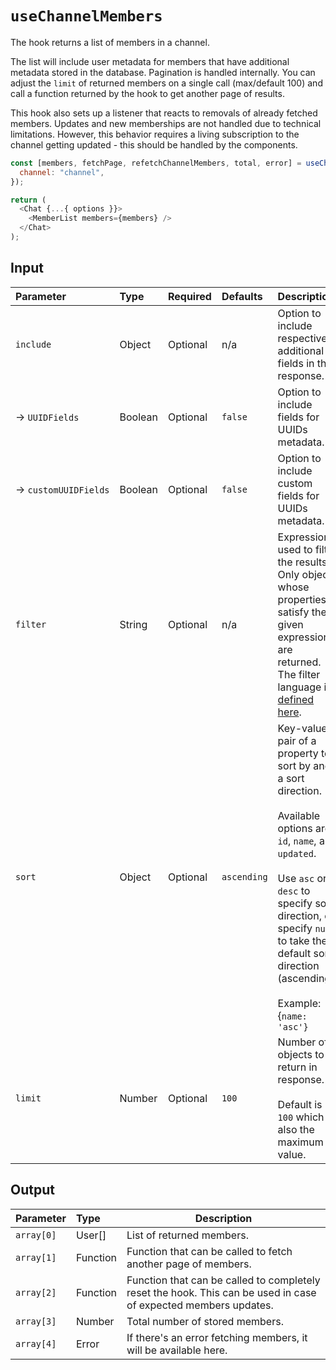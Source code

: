 
<Meta title="Custom Hooks/useChannelMembers" />

# `useChannelMembers`

The hook returns a list of members in a channel. 

The list will include user metadata for members that have additional metadata stored in the database. Pagination is handled internally. You can adjust the `limit` of returned members on a single call (max/default 100) and call a function returned by the hook to get another page of results. 

This hook also sets up a listener that reacts to removals of already fetched members. Updates and new memberships are not handled due to technical limitations. However, this behavior requires a living subscription to the channel getting updated - this should be handled by the components.

```js
const [members, fetchPage, refetchChannelMembers, total, error] = useChannelMembers({
  channel: "channel",
});

return (
  <Chat {...{ options }}>
    <MemberList members={members} />
  </Chat>
);
```

## Input

| Parameter               | Type    | Required | Defaults | Description   |
| :----------------------- | :------- | :-------- | :-------- | :---------------------------------------- |
| `include`                 | Object  | Optional |    n/a      | Option to include respective additional fields in the response.                                                                                                                                                                                                                          |
| →&nbsp;`UUIDFields`       | Boolean | Optional | `false`    | Option to include fields for UUIDs metadata.                                                                                                                                                                                                                                             |
| →&nbsp;`customUUIDFields` | Boolean | Optional | `false`    | Option to include custom fields for UUIDs metadata.                                                                                                                                                                                                                                      |
| `filter`              | String  | Optional | n/a   | Expression used to filter the results. Only objects whose properties satisfy the given expression are returned. The filter language is [defined here](https://www.pubnub.com/docs/sdks/javascript/api-reference/objects#objects-filtering-language-definition). |
| `sort`                | Object  | Optional | `ascending` | Key-value pair of a property to sort by and a sort direction. <br/> <br/> Available options are `id`, `name`, and `updated`. <br/> <br/> Use `asc` or `desc` to specify sort direction, or specify `null` to take the default sort direction (ascending). <br/> <br/>Example: {`name: 'asc'}`               |
| `limit`               | Number  | Optional | `100`      | Number of objects to return in response. <br/> <br/>Default is `100` which is also the maximum value. |                                                                                                                 

## Output

| Parameter | Type     | Description     |
| :--------- | :-------- | --------- |
| `array[0]`  | User[]   | List of returned members.                                                                                      |
| `array[1] ` | Function | Function that can be called to fetch another page of members.                                                  |
| `array[2]`  | Function | Function that can be called to completely reset the hook. This can be used in case of expected members updates. |
| `array[3]` | Number   | Total number of stored members.                                                                                |
| `array[4]`  | Error    | If there's an error fetching members, it will be available here.                                                |
